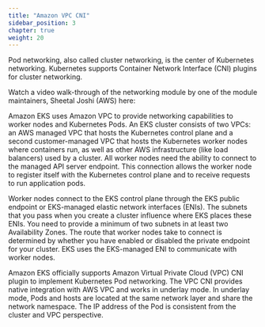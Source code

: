 ```yaml
---
title: "Amazon VPC CNI"
sidebar_position: 3
chapter: true
weight: 20
---
```



Pod networking, also called cluster networking, is the center of Kubernetes networking. Kubernetes supports Container Network Interface (CNI) plugins for cluster networking.

Watch a video walk-through of the networking module by one of the module maintainers, Sheetal Joshi (AWS) here:
<ReactPlayer controls url='https://www.youtube.com/watch?v=EAZnXII9NTY' /> <br/>

Amazon EKS uses Amazon VPC to provide networking capabilities to worker nodes and Kubernetes Pods. An EKS cluster consists of two VPCs: an AWS managed VPC that hosts the Kubernetes control plane and a second customer-managed VPC that hosts the Kubernetes worker nodes where containers run, as well as other AWS infrastructure (like load balancers) used by a cluster. All worker nodes need the ability to connect to the managed API server endpoint. This connection allows the worker node to register itself with the Kubernetes control plane and to receive requests to run application pods.

Worker nodes connect to the EKS control plane through the EKS public endpoint or EKS-managed elastic network interfaces (ENIs). The subnets that you pass when you create a cluster influence where EKS places these ENIs. You need to provide a minimum of two subnets in at least two Availability Zones. The route that worker nodes take to connect is determined by whether you have enabled or disabled the private endpoint for your cluster. EKS uses the EKS-managed ENI to communicate with worker nodes.

Amazon EKS officially supports Amazon Virtual Private Cloud (VPC) CNI plugin to implement Kubernetes Pod networking. The VPC CNI provides native integration with AWS VPC and works in underlay mode. In underlay mode, Pods and hosts are located at the same network layer and share the network namespace. The IP address of the Pod is consistent from the cluster and VPC perspective.
